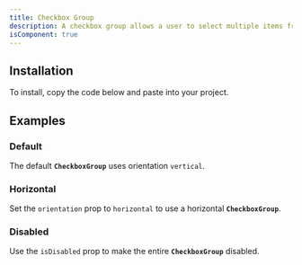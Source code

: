 ```yaml
---
title: Checkbox Group
description: A checkbox group allows a user to select multiple items from a list of options.
isComponent: true
---
```


## Installation

To install, copy the code below and paste into your project.

<ComponentSource src="../../packages/ui/src/checkbox-group.tsx" />

## Examples

### Default

The default **`CheckboxGroup`** uses orientation `vertical`.

<ComponentExample name="checkbox-group" story="default" />

### Horizontal

Set the `orientation` prop to `horizontal` to use a horizontal **`CheckboxGroup`**.

<ComponentExample name="checkbox-group" story="horizontal" />

### Disabled

Use the `isDisabled` prop to make the entire **`CheckboxGroup`** disabled.

<ComponentExample name="checkbox-group" story="disabled" />
